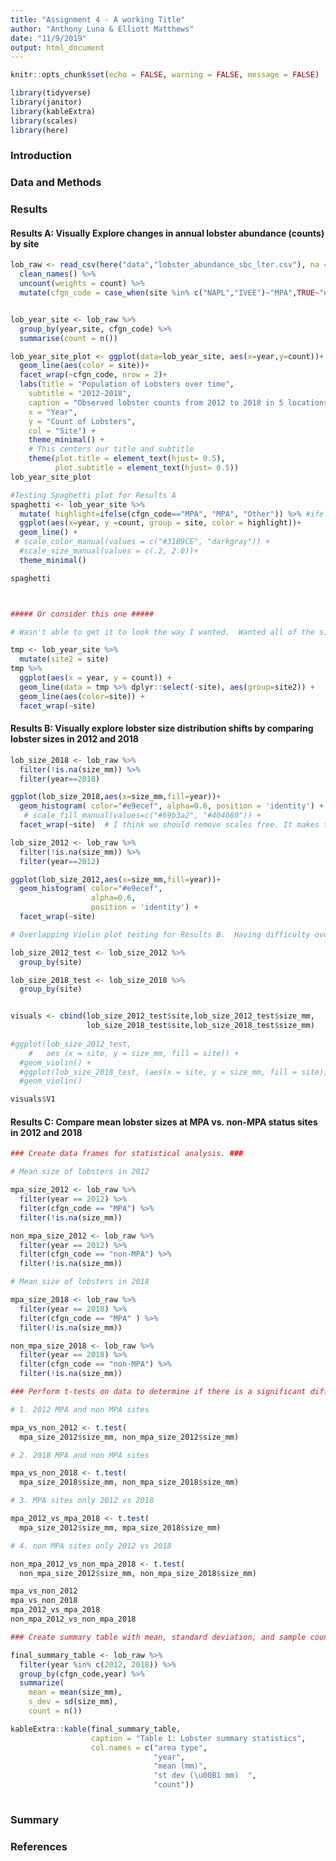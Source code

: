 ```yaml
---
title: "Assignment 4 - A working Title"
author: "Anthony Luna & Elliott Matthews"
date: "11/9/2019"
output: html_document
---
```


```r
knitr::opts_chunk$set(echo = FALSE, warning = FALSE, message = FALSE)
```
```r
library(tidyverse)
library(janitor)
library(kableExtra)
library(scales)
library(here)
```

### Introduction

### Data and Methods

### Results

#### Results A: Visually Explore changes in annual lobster abundance (counts) by site 

```r
lob_raw <- read_csv(here("data","lobster_abundance_sbc_lter.csv"), na = "-99999") %>% 
  clean_names() %>% 
  uncount(weights = count) %>% 
  mutate(cfgn_code = case_when(site %in% c("NAPL","IVEE")~"MPA",TRUE~"non-MPA"))


lob_year_site <- lob_raw %>% 
  group_by(year,site, cfgn_code) %>% 
  summarise(count = n()) 

lob_year_site_plot <- ggplot(data=lob_year_site, aes(x=year,y=count))+
  geom_line(aes(color = site))+
  facet_wrap(~cfgn_code, nrow = 2)+
  labs(title = "Population of Lobsters over time",
    subtitle = "2012-2018",
    caption = "Observed lobster counts from 2012 to 2018 in 5 locations off the coast of Santa Barbara",
    x = "Year",
    y = "Count of Lobsters",
    col = "Site") + 
    theme_minimal() +  
    # This centers our title and subtitle  
    theme(plot.title = element_text(hjust= 0.5),
          plot.subtitle = element_text(hjust= 0.5))
lob_year_site_plot
```

```r
#Testing Spaghetti plot for Results A
spaghetti <- lob_year_site %>% 
  mutate( highlight=ifelse(cfgn_code=="MPA", "MPA", "Other")) %>% #ifelse processes a test (if this is true, set = to this, everything else is this)
  ggplot(aes(x=year, y =count, group = site, color = highlight))+
  geom_line() +
 # scale_color_manual(values = c("#31B9CE", "darkgray")) +
  #scale_size_manual(values = c(.2, 2.0))+
  theme_minimal()

spaghetti



##### Or consider this one #####

# Wasn't able to get it to look the way I wanted.  Wanted all of the sites to be on each graph with a single highlighted per facet swap

tmp <- lob_year_site %>% 
  mutate(site2 = site)
tmp %>% 
  ggplot(aes(x = year, y = count)) +
  geom_line(data = tmp %>% dplyr::select(-site), aes(group=site2)) +
  geom_line(aes(color=site)) +
  facet_wrap(~site)
```



#### Results B: Visually explore lobster size distribution shifts by comparing lobster sizes in 2012 and 2018

```r
lob_size_2018 <- lob_raw %>% 
  filter(!is.na(size_mm)) %>% 
  filter(year==2018) 

ggplot(lob_size_2018,aes(x=size_mm,fill=year))+
  geom_histogram( color="#e9ecef", alpha=0.6, position = 'identity') +
   # scale_fill_manual(values=c("#69b3a2", "#404080")) +
  facet_wrap(~site)  # I think we should remove scales free. It makes the populations look comprable when they are magnitudes different
```
```r
lob_size_2012 <- lob_raw %>%    
  filter(!is.na(size_mm)) %>% 
  filter(year==2012)

ggplot(lob_size_2012,aes(x=size_mm,fill=year))+
  geom_histogram( color="#e9ecef",
                  alpha=0.6, 
                  position = 'identity') +
  facet_wrap(~site)
```


```r
# Overlapping Violin plot testing for Results B.  Having difficulty overlapping two independent violin plots due to aes mapping so maybe make a vector with all necessary data from each plot and use that to supply data for one independent plot.

lob_size_2012_test <- lob_size_2012 %>% 
  group_by(site)

lob_size_2018_test <- lob_size_2018 %>% 
  group_by(site)


visuals <- cbind(lob_size_2012_test$site,lob_size_2012_test$size_mm,
                 lob_size_2018_test$site,lob_size_2018_test$size_mm)
  
#ggplot(lob_size_2012_test, 
    #   aes (x = site, y = size_mm, fill = site)) +
  #geom_violin() +
  #ggplot(lob_size_2018_test, (aes(x = site, y = size_mm, fill = site))) +
  #geom_violin()

visuals$V1

```


#### Results C: Compare mean lobster sizes at MPA vs. non-MPA status sites in 2012 and 2018

```r
### Create data frames for statistical analysis. ###

# Mean size of lobsters in 2012

mpa_size_2012 <- lob_raw %>% 
  filter(year == 2012) %>%
  filter(cfgn_code == "MPA") %>% 
  filter(!is.na(size_mm)) 

non_mpa_size_2012 <- lob_raw %>% 
  filter(year == 2012) %>%
  filter(cfgn_code == "non-MPA") %>% 
  filter(!is.na(size_mm)) 

# Mean size of lobsters in 2018

mpa_size_2018 <- lob_raw %>% 
  filter(year == 2018) %>%
  filter(cfgn_code == "MPA" ) %>% 
  filter(!is.na(size_mm)) 

non_mpa_size_2018 <- lob_raw %>% 
  filter(year == 2018) %>%
  filter(cfgn_code == "non-MPA") %>% 
  filter(!is.na(size_mm))

### Perform t-tests on data to determine if there is a significant difference between lobster sites in:

# 1. 2012 MPA and non MPA sites 

mpa_vs_non_2012 <- t.test(
  mpa_size_2012$size_mm, non_mpa_size_2012$size_mm)

# 2. 2018 MPA and non MPA sites

mpa_vs_non_2018 <- t.test(
  mpa_size_2018$size_mm, non_mpa_size_2018$size_mm)

# 3. MPA sites only 2012 vs 2018

mpa_2012_vs_mpa_2018 <- t.test(
  mpa_size_2012$size_mm, mpa_size_2018$size_mm)

# 4. non MPA sites only 2012 vs 2018

non_mpa_2012_vs_non_mpa_2018 <- t.test(
  non_mpa_size_2012$size_mm, non_mpa_size_2018$size_mm)

mpa_vs_non_2012
mpa_vs_non_2018
mpa_2012_vs_mpa_2018
non_mpa_2012_vs_non_mpa_2018


```

```r
### Create summary table with mean, standard deviation, and sample count

final_summary_table <- lob_raw %>% 
  filter(year %in% c(2012, 2018)) %>% 
  group_by(cfgn_code,year) %>% 
  summarize(
    mean = mean(size_mm),
    s_dev = sd(size_mm),
    count = n())

kableExtra::kable(final_summary_table, 
                  caption = "Table 1: Lobster summary statistics",
                  col.names = c("area type",
                                "year",
                                "mean (mm)",
                                "st dev (\u00B1 mm)  ",
                                "count"))
  
```


### Summary

### References